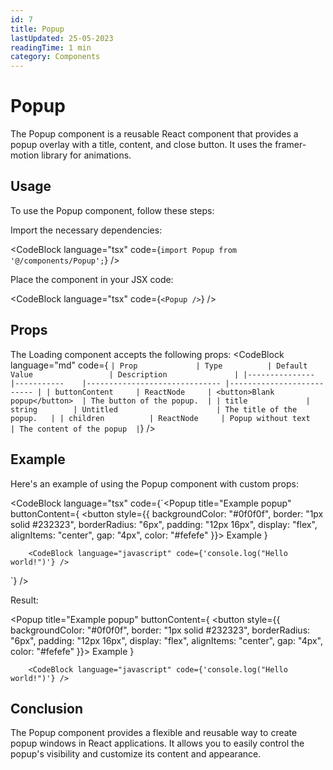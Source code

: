 ```yaml
---
id: 7
title: Popup
lastUpdated: 25-05-2023
readingTime: 1 min
category: Components
---
```


# Popup

The Popup component is a reusable React component that provides a popup overlay with a title, content, and close button. It uses the framer-motion library for animations.

## Usage
To use the Popup component, follow these steps:

Import the necessary dependencies:

<CodeBlock language="tsx" code={`import Popup from '@/components/Popup';`} />

Place the component in your JSX code:

<CodeBlock language="tsx" code={`<Popup />`} />
<br />

<Popup />

## Props

The Loading component accepts the following props:
<CodeBlock language="md" code={
`| Prop          	| Type      	| Default Value                	| Description              	|
|---------------	|-----------	|------------------------------	|--------------------------	|
| buttonContent 	| ReactNode 	| <button>Blank popup</button> 	| The button of the popup. 	|
| title         	| string    	| Untitled                     	| The title of the popup.  	|
| children      	| ReactNode 	| Popup without text           	| The content of the popup 	|`} />

## Example

Here's an example of using the Popup component with custom props:

<CodeBlock language="tsx" code={`<Popup
    title="Example popup"
    buttonContent={
        <button style={{
            backgroundColor: "#0f0f0f",
            border: "1px solid #232323",
            borderRadius: "6px",
            padding: "12px 16px",
            display: "flex",
           alignItems: "center",
           gap: "4px",
           color: "#fefefe"
        }}>
            Example
            <GiftIcon width={16} height={16}/>
        </button>
    }
>   
        <CodeBlock language="javascript" code={'console.log("Hello world!")'} />
</Popup>`} />

Result: 

<Popup
    title="Example popup"
    buttonContent={
        <button style={{
            backgroundColor: "#0f0f0f",
            border: "1px solid #232323",
            borderRadius: "6px",
            padding: "12px 16px",
            display: "flex",
            alignItems: "center",
            gap: "4px",
            color: "#fefefe"
        }}>
            Example
            <GiftIcon width={16} height={16}/>
        </button>
    }
>   
        <CodeBlock language="javascript" code={'console.log("Hello world!")'} />
</Popup>

## Conclusion
The Popup component provides a flexible and reusable way to create popup windows in React applications. It allows you to easily control the popup's visibility and customize its content and appearance.